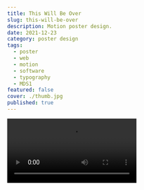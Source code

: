 ```yaml
---
title: This Will Be Over
slug: this-will-be-over
description: Motion poster design.
date: 2021-12-23
category: poster design
tags:
  - poster
  - web
  - motion
  - software
  - typography
  - MDS1
featured: false
cover: ./thumb.jpg
published: true
---
```



<Video src={vid1} />
<Video src={vid2} />

A motion poster created with Modular Design System One, a web-based custom software that I made with JavaScript.
